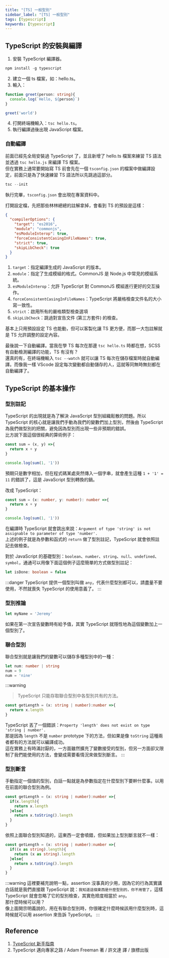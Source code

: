 ```yaml
---
title: "[TS] 一般型別"
sidebar_label: "[TS] 一般型別"
tags: [typescript]
keywords: [typescript]
---
```


## TypeScript 的安裝與編譯
1. 安裝 TypeScript 編譯器。
```powershell
npm install -g typescript
```
2. 建立一個 ts 檔案，如：hello.ts。
3. 輸入：
```ts
function greet(person: string){
  console.log(`Hello, ${person}`)
}

greet('world')
```
4. 打開終端機輸入：`tsc hello.ts`。
5. 執行編譯過後出現 JavaScript 檔案。

### 自動編譯
前面已經先全局安裝過 TypeScript 了，並且新增了 hello.ts 檔案來練習 TS 語法並透過 `tsc hello.js` 來編譯 TS 檔案。  
但在實務上通常要開始寫 TS 前會先在一個 `tsconfig.json` 的檔案中做編譯設定，前面只是為了快速練習 TS 語法所以先跳過這部分。
```powershell
tsc --init
```
執行完畢，`tsconfig.json` 會出現在專案資料中。

打開設定檔，先把那些林林總總的註解拿掉，會看到 TS 的預設是這樣：
```json title='tsconfig.json'
{
  "compilerOptions": {
    "target": "es2016",
    "module": "commonjs",
    "esModuleInterop": true,
    "forceConsistentCasingInFileNames": true,
    "strict": true,
    "skipLibCheck": true
  }
}
```
1. `target`：指定編譯生成的 JavaScript 的版本。
2. `module`：指定了生成模組的格式。CommonJS 是 Node.js 中常見的模組系統。
3. `esModuleInterop`：允許 TypeScript 對 CommonJS 模組進行更好的交互操作。
4. `forceConsistentCasingInFileNames`：TypeScript 將嚴格檢查文件名的大小寫一致性。
5. `strict`：啟用所有的嚴格類型檢查選項
6. `skipLibCheck`：跳過對宣告文件 (第三方套件) 的檢查。

基本上只用預設設定 TS 也能動，但可以客製化讓 TS 更方便，而那一大包註解就是 TS 允許調整的設定內容。

最後說一下自動編譯。當我在學 TS 每次在那邊 `tsc hello.ts` 時都在想，SCSS 有自動檢測編譯的功能，TS 有沒有？  
還真的有，在終端機輸入 `tsc --watch` 就可以讓 TS 每次在儲存檔案時就自動編譯。而像我一樣 VScode 設定每次變動都自動儲存的人，這就等同無時無刻都在自動編譯了。


## TypeScript 的基本操作
### 型別註記
TypeScript 的出現就是為了解決 JavaScript 型別組織鬆散的問題。所以 TypeScript 的核心就是讓我們手動為我們的變數們加上型別，然後由 TypeScript 為我們做型別的把關，避免因為型別而出現一些非預期的錯誤。  
比方說下面這個很經典的算術例子：
```js title='JavaScript'
const sum = (x, y) =>{
  return x + y
}

console.log(sum(1, '1'))
```
預期只是數字相加，但在程式碼某處突然傳入一個字串，就會產生這種 `1 + '1' = 11` 的錯誤了，這是 JavaScript 型別轉換的鍋。

改成 TypeScript：
```ts
const sum = (x: number, y: number): number =>{
  return x + y
}

console.log(sum(1, '1'))
```

在編譯時 TypeScript 就會跳出來說：`Argument of type 'string' is not assignable to parameter of type 'number'.`  
上述的例子就是為參數和函式的 `return` 做了型別註記，TypeScript 就會依照註記去做檢查。

對於 JavaScript 的基礎型別：`boolean`、`number`、`string`、`null`、`undefined`、`symbol`，通通可以用像下面這個例子這麼簡單的方式做型別註記：
```ts
let isDone: boolean = false
```
:::danger
TypeScript 提供一個型別叫做 `any`，代表什麼型別都可以，請盡量不要使用，不然就喪失 TypeScript 的使用意義了。
:::

### 型別推論
```ts
let myName = 'Jeremy'
```
如果在第一次宣告變數時有給予值，其實 TypeScript 就隱性地為這個變數加上一個型別了。

### 聯合型別
聯合型別就是讓我們的變數可以儲存多種型別中的一種：
```ts
let num: number | string 
num = 9
num = 'nine'
```
:::warning
>TypeScript 只能存取聯合型別中各型別共有的方法。
```ts
const getLength = (x: string | number):number =>{
  return x.length
}
```
TypeScript 丟了一個錯誤：`Property 'length' does not exist on type 'string | number'.`  
那是因為 `length` 不是 `number` prototype 下的方法，但如果是像 `toString` 這種兩者都有的方法就可以編譯成功。  
這在實務上有時滿討厭的，一方面雖然擴充了變數接受的型別，但另一方面卻又限制了我們能使用的方法，會變成需要看情況來做型別斷言。
:::

### 型別斷言
手動指定一個值的型別，白話一點就是為參數指定在什麼型別下要幹什麼事。以用在前面的聯合型別為例。
```ts title='wrong answer'
const getLength = (x: string | number):number =>{
  if(x.length){
    return x.length
  }else{
    return x.toString().length
  }
}
```

依照上面聯合型別知道的，這東西一定會噴錯，但如果加上型別斷言就不一樣：
```ts title='right answer'
const getLength = (x: string | number):number =>{
  if((x as string).length){
    return (x as string).length
  }else{
    return x.toString().length
  }
}
```

:::warning
這裡要補充說明一點，assertion 沒事真的少用，因為它的行為其實講白話就是我們直接跟 TypeScript 說：`我知道這個東西是什麼型別的，你不用管了`，這樣 TypeScript 就會忽略了它的型別檢查，其實危險度相當於 `any`。  
那什麼時候可以用？  
像上面開宗明義說的，用在有聯合型別時，你很確定什麼時候該用什麼型別時，這時候就可以用 assertion 來告訴 TypeScript。
:::

## Reference
1. [TypeScript 新手指南](https://willh.gitbook.io/typescript-tutorial/)
2. TypeScript 邁向專家之路 / Adam Freeman 著 / 許文達 譯 / 旗標出版
